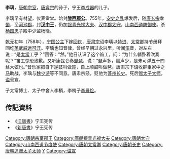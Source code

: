 {{Otheruses|subject=[[唐朝|唐朝]]汉中王李瑀|other=明朝建文进士李瑀|李瑀 (建文进士)}}
'''李瑀'''，[[唐朝|唐朝]][[宗室|宗室]]，[[唐睿宗|唐睿宗]]的孙子，宁王[[李憲_(寧王)|李成器]]的儿子。

李瑀早有材望，仪表堂堂。始封'''[[陇西郡|陇西]][[郡公|郡公]]'''。755年，[[安史之乱|安史之乱]]爆发后，随[[唐玄宗|唐玄宗]]幸[[蜀|蜀]]，至[[河池郡|河池郡]]，封'''[[汉中王|汉中王]]'''，仍加[[银青光禄大夫|银青光禄大夫]]、[[汉中郡|汉中郡]][[太守|太守]]，[[山南西道|山南西道]][[山南西道节度使|防御使]]。杀[[杨国忠|杨国忠]]子殿中少监杨晓。

[[乾元_(唐朝)|乾元]]初年（758年），[[蕭國公主|宁国公主]]下嫁[[回纥|回纥]]，[[唐肃宗|唐肃宗]]诏李瑀以[[特进|特进]]、[[太常卿|太常卿]]持节册拜回纥[[英武威远可汗|英武威远可汗]]。李瑀也知音律，曾经早朝过永兴里，听闻[[笛|笛]]音，对左右说：“是[[太常|太常]]工乎？”回答：“然。”他日认识了这个笛工，问：“为什么躺卧着吹奏呢？”笛工惊恐致歉。又听康昆仑奏[[琵琶|琵琶]]，说：“琵声多，琶声少，是未可弹五十四丝大弦也。”音乐家把自下逆鼓叫做琵，自上顺鼓叫做琶。唐肃宗下诏收群臣家中之[[马|马]]助战，李瑀与[[魏少游|魏少游]]等不同意。唐肃宗怒，贬他为[[蓬州|蓬州]][[长史|长史]]。死后[[追赠|赠]][[东宫三师|太子太师]]，[[谥号|谥号]]宣。

子太常博士、太子中舍人李梢，李梢子[[李景俭|李景俭]]。

==传記資料==
*《[[旧唐書|旧唐書]]》宁王宪传 
*《[[新唐書|新唐書]]》宁王宪传 

{{DEFAULTSORT:L}}
[[Category:唐朝宗室郡王|Category:唐朝宗室郡王]]
[[Category:唐朝银青光禄大夫|Category:唐朝银青光禄大夫]]
[[Category:唐朝太守|Category:唐朝太守]]
[[Category:山南西道节度使|Category:山南西道节度使]]
[[Category:唐朝太常卿|Category:唐朝太常卿]]
[[Category:唐朝长史|Category:唐朝长史]]
[[Category:唐朝追赠太子太师|Category:唐朝追赠太子太师]]
[[Category:李姓|Y]]
[[Category:谥宣|Category:谥宣]]